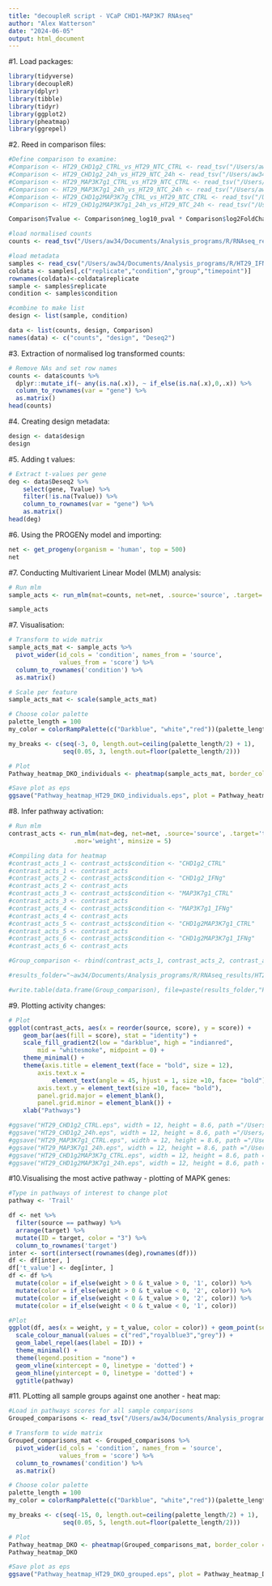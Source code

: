 ```yaml
---
title: "decoupleR script - VCaP CHD1-MAP3K7 RNAseq"
author: "Alex Watterson"
date: "2024-06-05"
output: html_document
---
```


#1. Load packages:
```r
library(tidyverse)
library(decoupleR)
library(dplyr)
library(tibble)
library(tidyr)
library(ggplot2)
library(pheatmap)
library(ggrepel)
```

#2. Reed in comparison files:
```r
#Define comparison to examine:
#Comparison <- HT29_CHD1g2_CTRL_vs_HT29_NTC_CTRL <- read_tsv("/Users/aw34/Documents/Analysis_programs/R/RNAseq_results/HT29_CHD1_MAP3K7_IFNg/Deseq2/HT29CHD1g2_CTRL_vs_HT29NTC_CTRL.tsv", show_col_types = F)
#Comparison <- HT29_CHD1g2_24h_vs_HT29_NTC_24h <- read_tsv("/Users/aw34/Documents/Analysis_programs/R/RNAseq_results/HT29_CHD1_MAP3K7_IFNg/Deseq2/HT29CHD1g2_IFNg24h_vs_HT29NTC_IFNg24h.tsv", show_col_types = F)
#Comparison <- HT29_MAP3K7g1_CTRL_vs_HT29_NTC_CTRL <- read_tsv("/Users/aw34/Documents/Analysis_programs/R/RNAseq_results/HT29_CHD1_MAP3K7_IFNg/Deseq2/HT29MAP3K7g1_CTRL_vs_HT29NTC_CTRL.tsv", show_col_types = F)
#Comparison <- HT29_MAP3K7g1_24h_vs_HT29_NTC_24h <- read_tsv("/Users/aw34/Documents/Analysis_programs/R/RNAseq_results/HT29_CHD1_MAP3K7_IFNg/Deseq2/HT29MAP3K7g1_IFNg24h_vs_HT29NTC_IFNg24h.tsv", show_col_types = F)
#Comparison <- HT29_CHD1g2MAP3K7g_CTRL_vs_HT29_NTC_CTRL <- read_tsv("/Users/aw34/Documents/Analysis_programs/R/RNAseq_results/HT29_CHD1_MAP3K7_IFNg/Deseq2/HT29CHD1g2MAP3K7g1_CTRL_vs_HT29NTC_CTRL.tsv", show_col_types = F)
#Comparison <- HT29_CHD1g2MAP3K7g1_24h_vs_HT29_NTC_24h <- read_tsv("/Users/aw34/Documents/Analysis_programs/R/RNAseq_results/HT29_CHD1_MAP3K7_IFNg/Deseq2/HT29CHD1g2MAP3K7g1_IFNg24h_vs_HT29NTC_IFNg24h.tsv", show_col_types = F)

Comparison$Tvalue <- Comparison$neg_log10_pval * Comparison$log2FoldChange

#load normalised counts
counts <- read_tsv("/Users/aw34/Documents/Analysis_programs/R/RNAseq_results/HT29_CHD1_MAP3K7_IFNg/Deseq2/normalised_desq_counts.tsv", show_col_types = F)

#load metadata
samples <- read_csv("/Users/aw34/Documents/Analysis_programs/R/HT29_IFNg_RNAseq/design.csv", col_types = NULL, show_col_types = FALSE) 
coldata <- samples[,c("replicate","condition","group","timepoint")]
rownames(coldata)<-coldata$replicate
sample <- samples$replicate
condition <- samples$condition

#combine to make list
design <- list(sample, condition)

data <- list(counts, design, Comparison)
names(data) <- c("counts", "design", "Deseq2")
```

#3. Extraction of normalised log transformed counts:
```r
# Remove NAs and set row names
counts <- data$counts %>%
  dplyr::mutate_if(~ any(is.na(.x)), ~ if_else(is.na(.x),0,.x)) %>% 
  column_to_rownames(var = "gene") %>% 
  as.matrix()
head(counts)
```


#4. Creating design metadata:
```r
design <- data$design
design
```


#5. Adding t values:
```r
# Extract t-values per gene
deg <- data$Deseq2 %>%
    select(gene, Tvalue) %>% 
    filter(!is.na(Tvalue)) %>% 
    column_to_rownames(var = "gene") %>%
    as.matrix()
head(deg)
```


#6. Using the PROGENy model and importing:
```r
net <- get_progeny(organism = 'human', top = 500)
net
```


#7. Conducting Multivarient Linear Model (MLM) analysis: 
```r
# Run mlm
sample_acts <- run_mlm(mat=counts, net=net, .source='source', .target='target', .mor='weight', minsize = 5)

sample_acts
```



#7. Visualisation:
```r
# Transform to wide matrix
sample_acts_mat <- sample_acts %>%
  pivot_wider(id_cols = 'condition', names_from = 'source',
              values_from = 'score') %>%
  column_to_rownames('condition') %>%
  as.matrix()

# Scale per feature
sample_acts_mat <- scale(sample_acts_mat)

# Choose color palette
palette_length = 100
my_color = colorRampPalette(c("Darkblue", "white","red"))(palette_length)

my_breaks <- c(seq(-3, 0, length.out=ceiling(palette_length/2) + 1),
               seq(0.05, 3, length.out=floor(palette_length/2)))

# Plot
Pathway_heatmap_DKO_individuals <- pheatmap(sample_acts_mat, border_color = NA, color=my_color, breaks = my_breaks) 

#Save plot as eps
ggsave("Pathway_heatmap_HT29_DKO_individuals.eps", plot = Pathway_heatmap_DKO$gtable, width = 8, height = 6, path ="/Users/aw34/Documents/Analysis_programs/R/Graph_exports/HT29_CHD1MAP3K7/decoupleR/Pathways/")
```

#8. Infer pathway activation:
```r
# Run mlm
contrast_acts <- run_mlm(mat=deg, net=net, .source='source', .target='target',
                  .mor='weight', minsize = 5)

#Compiling data for heatmap
#contrast_acts_1 <- contrast_acts$condition <- "CHD1g2_CTRL"
#contrast_acts_1 <- contrast_acts
#contrast_acts_2 <- contrast_acts$condition <- "CHD1g2_IFNg"
#contrast_acts_2 <- contrast_acts
#contrast_acts_3 <- contrast_acts$condition <- "MAP3K7g1_CTRL"
#contrast_acts_3 <- contrast_acts
#contrast_acts_4 <- contrast_acts$condition <- "MAP3K7g1_IFNg"
#contrast_acts_4 <- contrast_acts
#contrast_acts_5 <- contrast_acts$condition <- "CHD1g2MAP3K7g1_CTRL"
#contrast_acts_5 <- contrast_acts
#contrast_acts_6 <- contrast_acts$condition <- "CHD1g2MAP3K7g1_IFNg"
#contrast_acts_6 <- contrast_acts

#Group_comparison <- rbind(contrast_acts_1, contrast_acts_2, contrast_acts_3, contrast_acts_4, contrast_acts_5, contrast_acts_6)

#results_folder="~aw34/Documents/Analysis_programs/R/RNAseq_results/HT29_CHD1_MAP3K7_IFNg/decoupleR/Pathways/"

#write.table(data.frame(Group_comparison), file=paste(results_folder,"Pathway_scores_all_samples.tsv",sep="/"),sep="\t",row.names = FALSE)
```


#9. Plotting activity changes:
```r
# Plot
ggplot(contrast_acts, aes(x = reorder(source, score), y = score)) + 
    geom_bar(aes(fill = score), stat = "identity") +
    scale_fill_gradient2(low = "darkblue", high = "indianred", 
        mid = "whitesmoke", midpoint = 0) + 
    theme_minimal() +
    theme(axis.title = element_text(face = "bold", size = 12),
        axis.text.x = 
            element_text(angle = 45, hjust = 1, size =10, face= "bold"),
        axis.text.y = element_text(size =10, face= "bold"),
        panel.grid.major = element_blank(), 
        panel.grid.minor = element_blank()) +
    xlab("Pathways")

#ggsave("HT29_CHD1g2_CTRL.eps", width = 12, height = 8.6, path ="/Users/aw34/Documents/Analysis_programs/R/Graph_exports/HT29_CHD1MAP3K7/decoupleR/")
#ggsave("HT29_CHD1g2_24h.eps", width = 12, height = 8.6, path ="/Users/aw34/Documents/Analysis_programs/R/Graph_exports/HT29_CHD1MAP3K7/decoupleR/")
#ggsave("HT29_MAP3K7g1_CTRL.eps", width = 12, height = 8.6, path ="/Users/aw34/Documents/Analysis_programs/R/Graph_exports/HT29_CHD1MAP3K7/decoupleR/")
#ggsave("HT29_MAP3K7g1_24h.eps", width = 12, height = 8.6, path ="/Users/aw34/Documents/Analysis_programs/R/Graph_exports/HT29_CHD1MAP3K7/decoupleR/")
#ggsave("HT29_CHD1g2MAP3K7g_CTRL.eps", width = 12, height = 8.6, path ="/Users/aw34/Documents/Analysis_programs/R/Graph_exports/HT29_CHD1MAP3K7/decoupleR/")
#ggsave("HT29_CHD1g2MAP3K7g1_24h.eps", width = 12, height = 8.6, path ="/Users/aw34/Documents/Analysis_programs/R/Graph_exports/HT29_CHD1MAP3K7/decoupleR/")
```


#10.Visualising the most active pathway - plotting of MAPK genes:
```r
#Type in pathways of interest to change plot
pathway <- 'Trail'

df <- net %>%
  filter(source == pathway) %>%
  arrange(target) %>%
  mutate(ID = target, color = "3") %>%
  column_to_rownames('target')
inter <- sort(intersect(rownames(deg),rownames(df)))
df <- df[inter, ]
df['t_value'] <- deg[inter, ]
df <- df %>%
  mutate(color = if_else(weight > 0 & t_value > 0, '1', color)) %>%
  mutate(color = if_else(weight > 0 & t_value < 0, '2', color)) %>%
  mutate(color = if_else(weight < 0 & t_value > 0, '2', color)) %>%
  mutate(color = if_else(weight < 0 & t_value < 0, '1', color))

#Plot
ggplot(df, aes(x = weight, y = t_value, color = color)) + geom_point(seed = 0123) +
  scale_colour_manual(values = c("red","royalblue3","grey")) +
  geom_label_repel(aes(label = ID)) + 
  theme_minimal() +
  theme(legend.position = "none") +
  geom_vline(xintercept = 0, linetype = 'dotted') +
  geom_hline(yintercept = 0, linetype = 'dotted') +
  ggtitle(pathway)
```


#11. PLotting all sample groups against one another - heat map:
```r
#Load in pathways scores for all sample comparisons
Grouped_comparisons <- read_tsv("/Users/aw34/Documents/Analysis_programs/R/RNAseq_results/HT29_CHD1_MAP3K7_IFNg/decoupleR/Pathways/Pathway_scores_all_samples.tsv", show_col_types = F)

# Transform to wide matrix
Grouped_comparisons_mat <- Grouped_comparisons %>%
  pivot_wider(id_cols = 'condition', names_from = 'source',
              values_from = 'score') %>%
  column_to_rownames('condition') %>%
  as.matrix()

# Choose color palette
palette_length = 100
my_color = colorRampPalette(c("Darkblue", "white","red"))(palette_length)

my_breaks <- c(seq(-15, 0, length.out=ceiling(palette_length/2) + 1),
               seq(0.05, 5, length.out=floor(palette_length/2)))

# Plot
Pathway_heatmap_DKO <- pheatmap(Grouped_comparisons_mat, border_color = NA, color=my_color, breaks = my_breaks) 
Pathway_heatmap_DKO

#Save plot as eps
ggsave("Pathway_heatmap_HT29_DKO_grouped.eps", plot = Pathway_heatmap_DKO$gtable, width = 8, height = 6, path ="/Users/aw34/Documents/Analysis_programs/R/Graph_exports/HT29_CHD1MAP3K7/decoupleR/Pathways/")
```